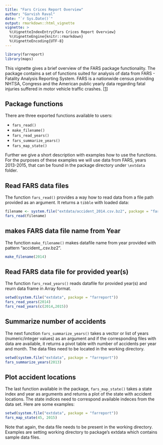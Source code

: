 ```yaml
---
title: "Fars Crices Report Overview"
author: "Garvish Raval"
date: "`r Sys.Date()`"
output: rmarkdown::html_vignette
vignette: >
  %\VignetteIndexEntry{Fars Crices Report Overview}
  %\VignetteEngine{knitr::rmarkdown}
  %\VignetteEncoding{UTF-8}
---
```

```r
library(farreport)
library(maps)
```

This vignette gives a brief overview of the FARS package functionality. The package contains a set of functions suited for analysis of data from FARS - Fatality Analysis Reporting System. FARS is a nationwide census providing NHTSA, Congress and the American public yearly data regarding fatal injuries suffered in motor vehicle traffic crashes. [[1](http://www.nhtsa.gov/Data/Fatality-Analysis-Reporting-System-(FARS))]

## Package functions

There are three exported functions available to users:

- `fars_read()`
- `make_filename()`
- `fars_read_years()`
- `fars_summarize_years()`
- `fars_map_state()`

Further we give a short description with examples how to use the functions. For the purposes of these examples we will use data from FARS, years 2013-2015, that can be found in the package directory under `\extdata` folder.

## Read FARS data files

The function `fars_read()` provides a way how to read data from a file path provided as an argument. It returns a `tibble` with loaded data:

```r
filename <- system.file("extdata/accident_2014.csv.bz2", package = "farreport")
fars_read(filename)
```

## makes FARS data file name from Year

The function `make_filename()` makes datafile name from year provided with pattern "accident_<year>.csv.bz2".

```r
make_filename(2014)
```

## Read FARS data file for provided year(s)

The function `fars_read_years()` reads datafile for provided year(s) and reurn data frame in Array format.

```r
setwd(system.file("extdata", package = "farreport"))
fars_read_years(2014)
fars_read_years(c(2014,2015))
```

## Summarize number of accidents

The next function `fars_summarize_years()` takes a vector or list of years (numeric/integer values) as an argument and if the corresponding files with data are available, it returns a pivot table with number of accidents per year and month. The data files need to be located in the working directory.

```r
setwd(system.file("extdata", package = "farreport"))
fars_summarize_years(2013)
```

## Plot accident locations

The last function available in the package, `fars_map_state()` takes a state index and year as arguments and returns a plot of the state with accident locations. The state indices need to correspond available indeces from the data set. Here are some examples:

```r
setwd(system.file("extdata", package = "farreport"))
fars_map_state(45, 2015)
```

Note that again, the data file needs to be present in the working directory. Examples are setting working directory to package's extdata which contains sample data files.
